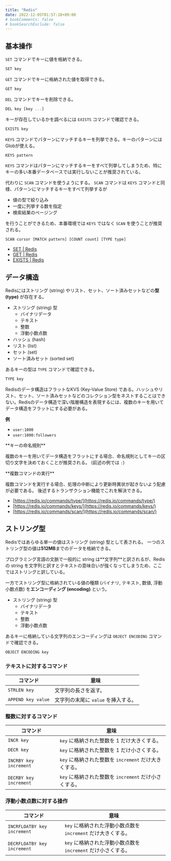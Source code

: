 ```yaml
---
title: "Redis"
date: 2022-12-05T01:57:18+09:00
# bookComments: false
# bookSearchExclude: false
---
```



## 基本操作

`SET` コマンドでキーに値を格納できる。

```js
SET key
```

`GET` コマンドでキーに格納された値を取得できる。

```js
GET key
```

`DEL` コマンドでキーを削除できる。

```js
DEL key [key ...]
```

キーが存在しているかを調べるには `EXISTS` コマンドで確認できる。

```js
EXISTS key
```

`KEYS` コマンドでパターンにマッチするキーを列挙できる。キーのパターンにはGlobが使える。

```js
KEYS pattern
```

`KEYS` コマンドはパターンにマッチするキーをすべて列挙してしまうため、特にキーの多い本番データベースでは実行しないことが推奨されている。

代わりに `SCAN` コマンドを使うようにする。
`SCAN` コマンドは `KEYS` コマンドと同様、パターンにマッチするキーをすべて列挙するが

- 値の型で絞り込み
- 一度に列挙する数を指定
- 検索結果のページング

を行うことができるため、本番環境では `KEYS` ではなく `SCAN` を使うことが推奨される。

```js
SCAN cursor [MATCH pattern] [COUNT count] [TYPE type]
```

- [SET | Redis](https://redis.io/commands/set/)
- [GET | Redis](https://redis.io/commands/get/)
- [EXISTS | Redis](https://redis.io/commands/exists/)

## データ構造

Redisにはストリング (string) やリスト、セット、ソート済みセットなどの**型 (type)** が存在する。

- ストリング (string) 型
  - バイナリデータ
  - テキスト
  - 整数
  - 浮動小数点数
- ハッシュ (hash)
- リスト (list)
- セット (set)
- ソート済みセット (sorted set)

あるキーの型は `TYPE` コマンドで確認できる。

```js
TYPE key
```

Redisのデータ構造はフラットなKVS (Key-Value Store) である。ハッシュやリスト、セット、ソート済みセットなどのコレクション型をネストすることはできない。Redisのデータ構造で深い階層構造を表現するには、複数のキーを用いてデータ構造をフラットにする必要がある。

**例**

- `user:1000`
- `user:1000:followers`

<Hint level="info">
**キーの命名規則**

複数のキーを用いてデータ構造をフラットにする場合、命名規則としてキーの区切り文字を決めておくことが推奨される。
(前述の例では `:`)

</Hint>
<Hint level="info">
**複数コマンドの実行**

複数コマンドを実行する場合、処理の中断により更新時異状が起きないよう配慮が必要である。
後述するトランザクション機能でこれを解決できる。

</Hint>

- [https://redis.io/commands/type/](https://redis.io/commands/type/)
- [https://redis.io/commands/keys/](https://redis.io/commands/keys/)
- [https://redis.io/commands/scan/](https://redis.io/commands/scan/)

## ストリング型

Redisではあらゆる単一の値はストリング (string) 型として表される。
一つのストリング型の値は**512MB**までのデータを格納できる。

<Hint level="info">
  プログラミング言語の文脈で一般的に string は**文字列**と訳されるが、Redisの
  string
  を文字列と訳すとテキストの意味合いが強くなってしまうため、ここではストリングと訳している。
</Hint>

一方でストリング型に格納されている値の種類 (バイナリ, テキスト, 数値, 浮動小数点数) を**エンコーディング (encoding)** という。

- ストリング (string) 型
  - バイナリデータ
  - テキスト
  - 整数
  - 浮動小数点数

あるキーに格納している文字列のエンコーディングは `OBJECT ENCODING` コマンドで確認できる。

```js
OBJECT ENCODING key
```

### テキストに対するコマンド

| コマンド           | 意味                                |
| ------------------ | ----------------------------------- |
| `STRLEN key`       | 文字列の長さを返す。                |
| `APPEND key value` | 文字列の末尾に `value` を挿入する。 |

### 整数に対するコマンド

| コマンド               | 意味                                                  |
| ---------------------- | ----------------------------------------------------- |
| `INCR key`             | `key` に格納された整数を 1 だけ大きくする。           |
| `DECR key`             | `key` に格納された整数を 1 だけ小さくする。           |
| `INCRBY key increment` | `key` に格納された整数を `increment` だけ大きくする。 |
| `DECRBY key increment` | `key` に格納された整数を `increment` だけ小さくする。 |

### 浮動小数点数に対する操作

| コマンド                    | 意味                                                          |
| --------------------------- | ------------------------------------------------------------- |
| `INCRFLOATBY key increment` | `key` に格納された浮動小数点数を `increment` だけ大きくする。 |
| `DECRFLOATBY key increment` | `key` に格納された浮動小数点数を `increment` だけ小さくする。 |
